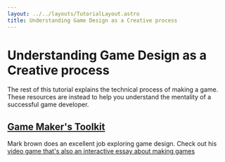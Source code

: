 ```yaml
---
layout: ../../layouts/TutorialLayout.astro
title: Understanding Game Design as a Creative process
---
```

# Understanding Game Design as a Creative process
The rest of this tutorial explains the technical process of making a game. These resources are instead to help you understand the mentality of a successful game developer.
## [Game Maker's Toolkit](https://www.youtube.com/c/MarkBrownGMT)

Mark brown does an excellent job exploring game design. Check out his [video game that's also an interactive essay about making games](https://www.youtube.com/watch?v=zWi0jgghGcI)